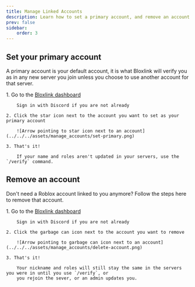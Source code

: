 ```yaml
---
title: Manage Linked Accounts
description: Learn how to set a primary account, and remove an account.
prev: false
sidebar:
    order: 3
---
```



## Set your primary account 

A primary account is your default account, it is what Bloxlink will verify you as in any new server you join
unless you choose to use another account for that server.

<YouTube id="https://youtu.be/nQ6eUVMu9BU" title="Set your primary account" params="start=72&end=90"/>

<Steps>
    1. Go to the <a href="https://blox.link/user/dashboard" target="_blank">Bloxlink dashboard</a>

        Sign in with Discord if you are not already
    
    2. Click the star icon next to the account you want to set as your primary account

        ![Arrow pointing to star icon next to an account](../../../assets/manage_accounts/set-primary.png)
    
    3. That's it!

        If your name and roles aren't updated in your servers, use the `/verify` command.
</Steps>

## Remove an account 

Don't need a Roblox account linked to you anymore? Follow the steps here to remove that account.

<YouTube id="https://youtu.be/nQ6eUVMu9BU" title="Set your primary account" params="start=90"/>

<Steps>
    1. Go to the <a href="https://blox.link/user/dashboard" target="_blank">Bloxlink dashboard</a>

        Sign in with Discord if you are not already
    
    2. Click the garbage can icon next to the account you want to remove

        ![Arrow pointing to garbage can icon next to an account](../../../assets/manage_accounts/delete-account.png)
    
    3. That's it!

        Your nickname and roles will still stay the same in the servers you were in until you use `/verify`, or 
        you rejoin the sever, or an admin updates you.
</Steps>
